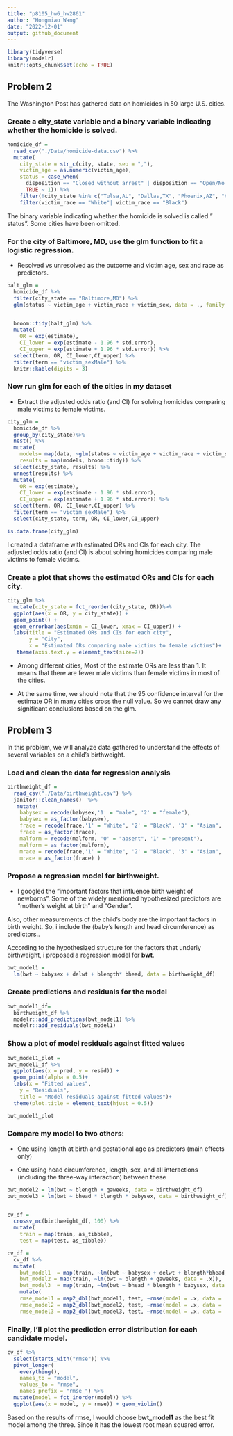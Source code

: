 ```yaml
---
title: "p8105_hw6_hw2861"
author: "Hongmiao Wang"
date: "2022-12-01"
output: github_document
---
```


```r
library(tidyverse)
library(modelr)
knitr::opts_chunk$set(echo = TRUE)
```

## Problem 2
The Washington Post has gathered data on homicides in 50 large U.S. cities.

### Create a city_state variable and a binary variable indicating whether the homicide is solved. 
```r
homicide_df = 
  read_csv("./Data/homicide-data.csv") %>% 
  mutate(
    city_state = str_c(city, state, sep = ","),
    victim_age = as.numeric(victim_age),
    status = case_when(
      disposition == "Closed without arrest" | disposition == "Open/No arrest"   ~ 0,
      TRUE ~ 1)) %>% 
    filter(!city_state %in% c("Tulsa,AL", "Dallas,TX", "Phoenix,AZ", "Kansas City,MO"))%>% 
    filter(victim_race == "White"| victim_race == "Black")
```
The binary variable indicating whether the homicide is solved is called " status". Some cities have been omitted.


### For the city of Baltimore, MD, use the glm function to fit a logistic regression.

* Resolved vs unresolved as the outcome and victim age, sex and race as predictors.
```r
balt_glm = 
  homicide_df %>% 
  filter(city_state == "Baltimore,MD") %>% 
  glm(status ~ victim_age + victim_race + victim_sex, data = ., family = binomial())  


  broom::tidy(balt_glm) %>% 
  mutate(
    OR = exp(estimate),
    CI_lower = exp(estimate - 1.96 * std.error),
    CI_upper = exp(estimate + 1.96 * std.error)) %>% 
  select(term, OR, CI_lower,CI_upper) %>% 
  filter(term == "victim_sexMale") %>% 
  knitr::kable(digits = 3)
```


### Now run glm for each of the cities in my dataset

* Extract the adjusted odds ratio (and CI) for solving homicides comparing male victims to female victims.
```r
city_glm = 
  homicide_df %>% 
  group_by(city_state)%>% 
  nest() %>% 
  mutate(
    models= map(data, ~glm(status ~ victim_age + victim_race + victim_sex, data = .x)),
    results = map(models, broom::tidy)) %>% 
  select(city_state, results) %>% 
  unnest(results) %>% 
  mutate(
    OR = exp(estimate),
    CI_lower = exp(estimate - 1.96 * std.error),
    CI_upper = exp(estimate + 1.96 * std.error)) %>% 
  select(term, OR, CI_lower,CI_upper) %>% 
  filter(term == "victim_sexMale") %>% 
  select(city_state, term, OR, CI_lower,CI_upper) 

is.data.frame(city_glm)
```
I created a dataframe with estimated ORs and CIs for each city.
The adjusted odds ratio (and CI) is about solving homicides comparing male victims to female victims. 


### Create a plot that shows the estimated ORs and CIs for each city.
```r
city_glm %>% 
  mutate(city_state = fct_reorder(city_state, OR))%>% 
  ggplot(aes(x = OR, y = city_state)) + 
  geom_point() + 
  geom_errorbar(aes(xmin = CI_lower, xmax = CI_upper)) + 
  labs(title = "Estimated ORs and CIs for each city", 
       y = "City", 
       x = "Estimated ORs comparing male victims to female victims")+ 
   theme(axis.text.y = element_text(size=7))
```
* Among different cities, Most of the estimate ORs are less than 1. It means that there are fewer male victims than female victims in most of the cities.

* At the same time, we should note that the 95 confidence interval for the estimate OR in many cities cross the null value. So we cannot draw any significant conclusions based on the glm.


## Problem 3
In this problem, we will analyze data gathered to understand the effects of several variables on a child’s birthweight. 

### Load and clean the data for regression analysis
```r
birthweight_df = 
  read_csv("./Data/birthweight.csv") %>% 
  janitor::clean_names()  %>% 
   mutate(
    babysex = recode(babysex,'1' = "male", '2' = "female"),
    babysex = as_factor(babysex),
    frace = recode(frace,'1' = "White", '2' = "Black", '3' = "Asian", '4' = "Puerto Rican", '8' = "Other", '9' = "Unknown"),
    frace = as_factor(frace),
    malform = recode(malform, '0' = "absent", '1' = "present"),
    malform = as_factor(malform),
    mrace = recode(frace,'1' = "White", '2' = "Black", '3' = "Asian", '4' = "Puerto Rican", '8' = "Other", '9' = "Unknown"),
    mrace = as_factor(frace) )
```

### Propose a regression model for birthweight. 
* I googled the "important factors that influence birth weight of newborns". Some of the widely mentioned hypothesized predictors are "mother's weight at birth" and  "Gender". 

Also, other measurements of the child's body are the important factors in birth weight. So, i include the (baby’s length and head circumference) as predictors..

According to the hypothesized structure for the factors that underly birthweight, i proposed a regression model for **bwt**.
```r
bwt_model1 =
  lm(bwt ~ babysex + delwt + blength* bhead, data = birthweight_df)
```

### Create predictions and residuals for the model
```r
bwt_model1_df=
  birthweight_df %>% 
  modelr::add_predictions(bwt_model1) %>% 
  modelr::add_residuals(bwt_model1) 
```

### Show a plot of model residuals against fitted values
```r
bwt_model1_plot =
bwt_model1_df %>% 
  ggplot(aes(x = pred, y = resid)) +
  geom_point(alpha = 0.5)+
  labs(x = "Fitted values",
    y = "Residuals",
    title = "Model residuals against fitted values")+
  theme(plot.title = element_text(hjust = 0.5))

bwt_model1_plot
```

### Compare my model to two others:
* One using length at birth and gestational age as predictors (main effects only)

* One using head circumference, length, sex, and all interactions (including the three-way interaction) between these

```r
bwt_model2 = lm(bwt ~ blength + gaweeks, data = birthweight_df)
bwt_model3 = lm(bwt ~ bhead * blength * babysex, data = birthweight_df)


cv_df = 
  crossv_mc(birthweight_df, 100) %>% 
  mutate(
    train = map(train, as_tibble),
    test = map(test, as_tibble)) 

cv_df = 
  cv_df %>% 
  mutate(
    bwt_model1  = map(train, ~lm(bwt ~ babysex + delwt + blength*bhead, data = .x)),
    bwt_model2 = map(train, ~lm(bwt ~ blength + gaweeks, data = .x)),
    bwt_model3  = map(train, ~lm(bwt ~ bhead * blength * babysex, data = .x))) %>% 
    mutate(
    rmse_model1 = map2_dbl(bwt_model1, test, ~rmse(model = .x, data = .y)),
    rmse_model2 = map2_dbl(bwt_model2, test, ~rmse(model = .x, data = .y)),
    rmse_model3 = map2_dbl(bwt_model3, test, ~rmse(model = .x, data = .y)))
```

### Finally, I’ll plot the prediction error distribution for each candidate model.

```r
cv_df %>% 
  select(starts_with("rmse")) %>% 
  pivot_longer(
    everything(),
    names_to = "model", 
    values_to = "rmse",
    names_prefix = "rmse_") %>% 
  mutate(model = fct_inorder(model)) %>% 
  ggplot(aes(x = model, y = rmse)) + geom_violin()
```

Based on the results of rmse,
I would choose **bwt_model1** as the best fit model among the three.
Since it has the lowest root mean squared error.